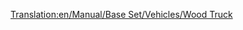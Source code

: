 [[Translation:en/Manual/Base Set/Vehicles/Wood Truck]]
{{es/Vagones|Imagen=[[File:en/Woodtruck.png]]
|Nombre=Vagón de Madera
|PrecioNormal=2.828 € (1,414 £)
|PesoNormal=16 / 46 t
|CapacidadNormal=30 t de madera
|PrecioMono="
|PesoMono=16 / 51 t
|CapacidadMono=35 t de madera
|PrecioMag="
|PesoMag=16 / 53 t
|CapacidadMag=37 t de madera
|Descripción=Con el '''vagón de madera''' puede transportar [[es/Manual/Base Set/Economy/Madera|madera]]. En el clima [[es/Manual/Clima#Templado|templado]] transporta la madera desde el [[es/Manual/Base Set/Economy/Bosque|bosque]] hasta el [[es/Manual/Base Set/Economy/Aserradero|aserradero]].

En el clima [[es/Manual/Clima#Subártico|subártico]] desde el [[es/Manual/Base Set/Economy/Bosque|bosque]] hasta la [[es/Manual/Base Set/Economy/Papelera|papelera]]. Aunque hay pocos bosques.

En el clima [[es/Manual/Clima#Subtropical|subtropical]] desde el [[es/Manual/Base Set/Economy/Aserradero|aserradero]] hasta la [[es/Manual/Base Set/Economy/Papelera|papelera]]. La madera es el bien más preciado que se puede transportar en este clima. Pero los aserraderos son muy difíciles de encontrar (esto le da una idea de por qué los bosques tropicales son devastados), aunque puede [[es/Fundar nueva industria|fundarlo]] si tiene suficiente dinero (791.014 €) en una zona de selva.
}}